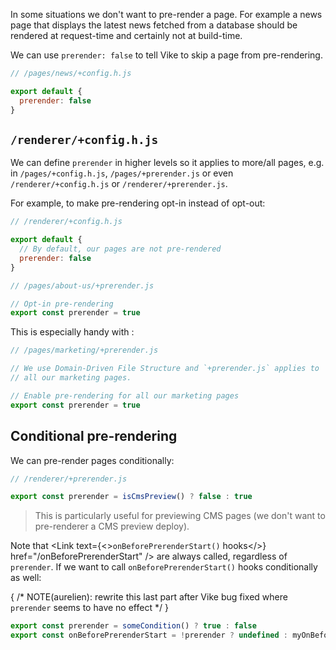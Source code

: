 
In some situations we don't want to pre-render a page.
For example a news page that displays the latest news fetched from a database should be rendered at request-time and certainly not at build-time.

We can use `prerender: false` to tell Vike to skip a page from pre-rendering.

```js
// /pages/news/+config.h.js

export default {
  prerender: false
}
```


## `/renderer/+config.h.js`

We can define `prerender` in higher levels so it applies to more/all pages, e.g. in `/pages/+config.h.js`,
`/pages/+prerender.js` or even `/renderer/+config.h.js` or `/renderer/+prerender.js`.

For example, to make pre-rendering opt-in instead of opt-out:

```js
// /renderer/+config.h.js

export default {
  // By default, our pages are not pre-rendered
  prerender: false
}
```

```js
// /pages/about-us/+prerender.js

// Opt-in pre-rendering
export const prerender = true
```

This is especially handy with <Link text="Domain-Driven File Structure" href='/file-structure#domain-driven' />:

```js
// /pages/marketing/+prerender.js

// We use Domain-Driven File Structure and `+prerender.js` applies to
// all our marketing pages.

// Enable pre-rendering for all our marketing pages
export const prerender = true
```


## Conditional pre-rendering

We can pre-render pages conditionally:

```js
// /renderer/+prerender.js

export const prerender = isCmsPreview() ? false : true
```

> This is particularly useful for previewing CMS pages (we don't want to pre-renderer a CMS preview deploy).

Note that <Link text={<><code>onBeforePrerenderStart()</code> hooks</>} href="/onBeforePrerenderStart" /> are always
called, regardless of `prerender`. If we want to call `onBeforePrerenderStart()` hooks conditionally as well:

{ /* NOTE(aurelien): rewrite this last part after Vike bug fixed where `prerender` seems to have no effect */ }

```js
export const prerender = someCondition() ? true : false
export const onBeforePrerenderStart = !prerender ? undefined : myOnBeforePrerenderStartHook
```
